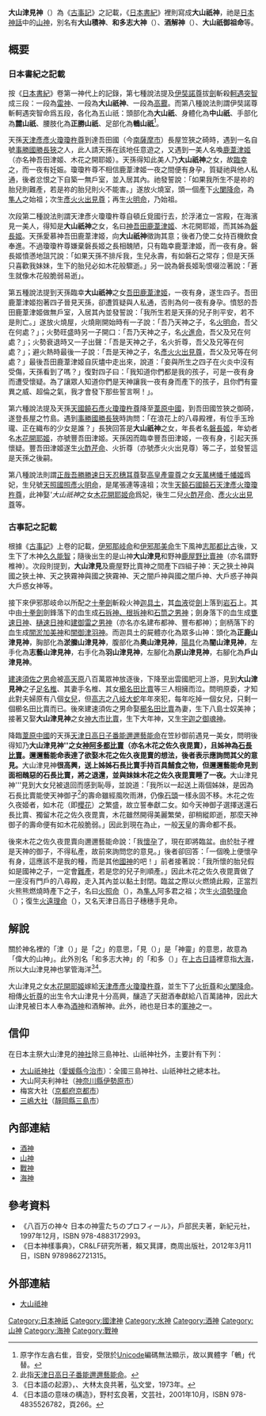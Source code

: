 {{japanese|japanese=大山津見|kana=オオヤマツミ<br />オホヤマツミ|romaji=Ōyamatsumi<br />Ohoyamatsumi}}
'''大山津見神'''（{{lang|ja|オオヤマツミノカミ}}）為《[[古事記|古事記]]》之記載，《[[日本書紀|日本書紀]]》裡則寫成'''大山祇神'''，祂是[[日本神話|日本神話]]中的[[山神|山神]]，別名有'''大山積神'''、'''和多志大神'''（{{lang|ja|ワダシノオオカミ}}）、'''酒解神'''（{{lang|ja|サケトケノカミ}}）、'''大山祇御祖命'''等。

== 概要 ==
=== 日本書紀之記載 ===
按《[[日本書紀|日本書紀]]》卷第一神代上的記錄，第七種說法提及[[伊奘諾尊|伊奘諾尊]]拔[[天之尾羽張|劍]]斬殺[[迦具土|軻遇突智]]成三段：一段為[[雷神_(日本)|雷神]]、一段為'''大山祇神'''、一段為[[闇淤加美神|高龗]]。而第八種說法則謂伊奘諾尊斬軻遇突智命爲五段，各化為五山祇：頭部化為'''大山祇'''、身體化為'''中山祇'''、手部化為'''麓山祇'''、腰肢化為'''正勝山祇'''、足部化為'''鵪山祇'''<ref>原字作左酓右隹，音安，受限於[[Unicode|Unicode]]編碼無法顯示，故以異體字「鵪」代替。</ref>。

天孫[[天津彥彥火瓊瓊杵尊|天津彥彥火瓊瓊杵尊]]到達吾田國（今[[南薩摩市|南薩摩市]]）長屋笠狹之碕時，遇到一名自號[[鹽土老翁|事勝國勝長狹]]之人，此人請天孫在該地任意遊之，又遇到一美人名喚[[木花開耶姬|鹿葦津姬]]（亦名神吾田津姬、木花之開耶姬）。天孫得知此美人乃'''大山祇神'''之女，故[[人类性行为|臨幸]]之，而一夜有妊娠。瓊瓊杵尊不相信鹿葦津姬一夜之間便有身孕，質疑祂與他人私通，後者忿恨之下自築一無戶室，並入居其內。祂發誓說：「如果我所生不是祢的胎兒則難產，若是祢的胎兒則火不能害。」遂放火燒室，頭一個產下[[火闌降命|火闌降命]]，為[[隼人|隼人]]之始祖；次生[[火折尊|彥火火出見尊]]；再生[[火明命|火明命]]，乃{{link-ja|尾張氏|尾張氏|尾張連}}始祖。

次段第二種說法則謂天津彥火瓊瓊杵尊自頓丘覓國行去，於浮渚立一宮殿，在海濱見一美人，得知是'''大山祇神'''之女，名曰[[木花開耶姬|神吾田鹿葦津姬]]、木花開耶姬，而其姊為[[石長比賣|磐長姬]]。天孫愛慕神吾田鹿葦津姬，向'''大山祇神'''徵詢其意；後者乃使二女持百機飲食奉進。不過瓊瓊杵尊嫌棄磐長姬之長相醜陋，只有臨幸鹿葦津姬，而一夜有身。磐長姬憤懣地詛咒說：「如果天孫不排斥我，生兒永壽，有如磐石之常存；但是天孫只喜歡我妹妹，生下的胎兒必如木花般驟逝。」另一說為磐長姬恥恨啜泣著說：「蒼生就像木花般脆弱易逝」。

第五種說法提到天孫臨幸'''大山祇神'''之女[[木花開耶姬|吾田鹿葦津姬]]，一夜有身，遂生四子。吾田鹿葦津姬抱著四子晉見天孫，卻遭質疑與人私通，否則為何一夜有身孕。憤怒的吾田鹿葦津姬做無戶室，入居其內並發誓說：「我所生若是天孫的兒子則平安，若不是則亡。」遂放火燒屋，火燒剛開始時有一子說：「吾乃天神之子，名[[火明命|火明命]]，吾父在何處？」；火勢旺盛時另一子開口：「吾乃天神之子，名[[火闌降命|火進命]]，吾父及兄在何處？」；火勢衰退時又一子出聲：「吾是天神之子，名火折尊，吾父及兄等在何處？」；避火熱時最後一子說：「吾是天神之子，名[[火折尊|彥火火出見尊]]，吾父及兄等在何處？」最後吾田鹿葦津姬自灰燼中走出來，說道：「妾與所生之四子在火炎中沒有受傷，天孫看到了嗎？」復對四子曰：「我知道你們都是我的孩子，可是一夜有身而遭受懷疑。為了讓眾人知道你們是天神讓我一夜有身而產下的孩子，且你們有靈異之威、超倫之氣，我才會發下那些誓言啊！」。

第六種說法提及天孫[[天津彥彥火瓊瓊杵尊|天國饒石彥火瓊瓊杵尊]]降至[[葦原中國|葦原中國]]，到吾田國笠狹之御碕，遂登長屋之竹島。遇到[[鹽土老翁|事勝國勝長狹]]時詢問：「在浪花上的八尋殿裡，有位手玉玲瓏、正在織布的少女是誰？」長狹回答是'''大山祇神'''之女，年長者名[[石長比賣|磐長姬]]，年幼者名[[木花開耶姬|木花開耶姬]]，亦號豐吾田津姬。天孫因而臨幸豐吾田津姬，一夜有身，引起天孫懷疑。豐吾田津姬遂生[[火闌降命|火酢芹命]]、火折尊（亦號彥火火出見尊）等二子，並發誓這是天孫之後嗣。

第八種說法則謂[[天忍穗耳尊|正哉吾勝勝速日天忍穗耳尊]]娶[[高皇產靈神|高皇產靈尊]]之女[[栲幡千千姬命|天萬栲幡千幡姬]]爲妃，生兒號[[天火明命|天照國照彥火明命]]，是尾張連等遠祖；次生[[天津彥彥火瓊瓊杵尊|天饒石國饒石天津彥火瓊瓊杵尊]]，此神娶'''大山祇神''之女[[木花開耶姬|木花開耶姬命]]爲妃，後生二兒[[火闌降命|火酢芹命]]、[[火折尊|彥火火出見尊]]等。

=== 古事記之記載 ===
根據《[[古事記|古事記]]》上卷的記載，[[伊奘諾尊|伊邪那岐命]]和[[伊奘冉尊|伊邪那美命]]生下風神[[志那都比古神|志那都比古]]後，又生下了木神[[久久能智|久久能智]]；隨後出生的是山神'''大山津見'''和野神[[鹿屋野比賣神|鹿屋野比賣神]]（亦名謂野椎神）。次段則提到，'''大山津見'''及鹿屋野比賣神之間產下四組子神：天之狹土神與國之狹土神、天之狹霧神與國之狹霧神、天之闇戶神與國之闇戶神、大戶惑子神與大戶惑女神等。

接下來伊邪那岐命以所配之[[天之尾羽張|十拳劍]]斬殺火神[[迦具土|迦具土]]，其[[血液|血液]]從[[劍|劍]]上落到[[岩石|岩石]]上。其中由[[天之尾羽張|十拳劍]]劍鋒落下的血生成[[石拆神根拆神|石拆神、根拆神]]和[[石筒之男神|石筒之男神]]；劍身落下的血生成[[甕速日神|甕速日神]]、[[樋速日神|樋速日神]]和[[建御雷|建御雷之男神]]（亦名亦名建布都神、豐布都神）；劍柄落下的血生成[[闇淤加美神|闇淤加美神]]和[[闇御津羽神|闇御津羽神]]。而迦具土的屍體亦化為眾多山神：頭化為'''正鹿山津見神'''，胸部化為'''淤縢山津見神'''，腹部化為'''奧山津見神'''，[[陽具|陽具]]化為'''闇山津見神'''，左手化為'''志藝山津見神'''，右手化為'''羽山津見神'''，左腳化為'''原山津見神'''，右腳化為'''戶山津見神'''。

[[素戔嗚尊|建速須佐之男命]]被[[高天原|高天原]]八百萬眾神放逐後，下降至出雲國肥河上游，見到'''大山津見神'''之子[[足名椎與手名椎|足名椎]]、其妻手名椎、其女[[櫛名田比賣|櫛名田比賣]]等三人相擁而泣。問明原委，才知此對夫婦原有八個[[女兒|女兒]]，但[[越國_(日本)|高志]]之[[八岐大蛇|八岐大蛇]]年年來犯，每年吃掉一個女兒，只剩一個櫛名田比賣而已。後來建速須佐之男命娶[[櫛名田比賣|櫛名田比賣]]為妻，生下八島士奴美神；接著又娶'''大山津見神'''之女[[神大市比賣|神大市比賣]]，生下大年神，又生[[宇迦之御魂神|宇迦之御魂神]]。

降臨[[葦原中國|葦原中國]]的天孫[[天津彥彥火瓊瓊杵尊|天津日高日子番能邇邇藝能命]]在笠紗御前遇見一美女，問明後得知乃'''大山津見神''之女[[木花開耶姬|神阿多都比賣]]（亦名木花之佐久夜毘賣），且姊神為[[石長比賣|石長比賣]]。邇邇藝能命表達了欲娶木花之佐久夜毘賣的想法，後者表示應詢問其父的意見。'''大山津見神'''很高興，送上姊姊石長比賣手持百具餔食之物，但邇邇藝能命見到面相醜惡的石長比賣，將之退還，並與妹妹木花之佐久夜毘賣睡了一夜。'''大山津見神'''見到大女兒被退回而感到恥辱，並說道：「我所以一起送上兩個姊妹，是因為石長比賣能使天神御子<ref>此指[[天津彥彥火瓊瓊杵尊|天津日高日子番能邇邇藝能命]]。</ref>的壽命雖經風吹雨淋，仍像[[岩石|石頭]]一樣永固不移。木花之佐久夜姬者，如木花（即[[櫻花|櫻花]]）之繁盛，故立誓奉獻二女。如今天神御子選擇送還石長比賣、獨留木花之佐久夜毘賣，木花雖然開得美麗繁榮，卻稍縱即逝，那麼天神御子的壽命便有如木花般脆弱。」因此到現在為止，一般[[天皇|天皇]]的壽命都不長。

後來木花之佐久夜毘賣向邇邇藝能命說：「我[[妊娠|懷孕]]了，現在即將臨盆。由於肚子裡是天神的御子，不得私產，故前來詢問您的意見。」後者卻回答：「一個晚上便懷孕有身，這應該不是我的種，而是其他[[國神|國神]]的吧！」前者接著說：「我所懷的胎兒假如是國神之子，一定會[[難產|難產]]，若是您的兒子則順產。」因此木花之佐久夜毘賣做了一座沒有門戶的八尋殿，走入其內並以黏土封閉。臨盆之際以火燃燒此殿，正當烈火熊熊燃燒時產下之子，名曰[[火闌降命|火照命]]（{{lang|ja|ほのてらす の みこと/ほのてる の みこと/ほのてり の みこと}}），為[[隼人|隼人]]阿多君之祖；次生[[火闌降命|火須勢理命]]（{{lang|ja|ほのすせり の みこと}}）；復生[[火折尊|火遠理命]]（{{lang|ja|ほをり の みこと}}），又名天津日高日子穗穗手見命。

== 解說 ==
關於神名裡的「津（{{lang|ja|ツ}}）」是「之」的意思，「見（{{lang|ja|ミ}}）」是「神靈」的意思，故意為「偉大的山神」。此外別名「和多志大神」的「和多（{{lang|ja|ワタ}}）」在[[上古日語|上古日語]]裡意指[[海|大海]]，所以大山津見神也掌管海洋<ref>《日本語の起源》，{{link-ja|村山七郎|村山七郎}}、大林太良共著，弘文堂，1973年。</ref><ref>《日本語の意味の構造》，野村玄良著，文芸社，2001年10月，ISBN 978-4835526782，頁266。</ref>。

大山津見之女[[木花開耶姬|木花開耶姬]]嫁給[[天津彥彥火瓊瓊杵尊|天津彥彥火瓊瓊杵尊]]，並生下了[[火折尊|火折尊]]和[[火闌降命|火闌降命]]。相傳[[火折尊|火折尊]]的出生令大山津見十分高興，釀造了天甜酒奉獻給八百萬諸神，因此大山津見被日本人奉為[[酒神|酒神]]和酒解神。此外，祂也是日本的[[戰神|軍神]]之一。

== 信仰 ==
在日本主祭大山津見的[[神社|神社]]除三島神社、山祇神社外，主要計有下列：
* [[大山祇神社|大山祇神社]]（[[愛媛縣|愛媛縣]][[今治市|今治市]]）：全國三島神社、山祇神社之總本社。
* 大山阿夫利神社（[[神奈川縣|神奈川縣]][[伊勢原市|伊勢原市]]）
* 梅宮大社（[[京都府|京都府]][[京都市|京都市]]）
* [[三嶋大社|三嶋大社]]（[[靜岡縣|靜岡縣]][[三島市|三島市]]）

== 內部連結 ==
* [[酒神|酒神]]
* [[山神|山神]]
* [[戰神|戰神]]
* [[海神|海神]]

== 參考資料 ==
* 《八百万の神々 日本の神霊たちのプロフィール》，戶部民夫著，新紀元社，1997年12月，ISBN 978-4883172993。 
* 《日本神樣事典》，CR&LF研究所著，賴又萁譯，商周出版社，2012年3月11日，ISBN 9789862721315。
{{reflist}}

== 外部連結 ==
* {{ja}}[http://www.din.or.jp/~a-kotaro/gods/kamigami/ooyamadumi.html 大山祗神]{{Wayback|url=http://www.din.or.jp/~a-kotaro/gods/kamigami/ooyamadumi.html |date=20130322032103 }}

[[Category:日本神祇|Category:日本神祇]]
[[Category:國津神|Category:國津神]]
[[Category:水神|Category:水神]]
[[Category:酒神|Category:酒神]]
[[Category:山神|Category:山神]]
[[Category:海神|Category:海神]]
[[Category:戰神|Category:戰神]]